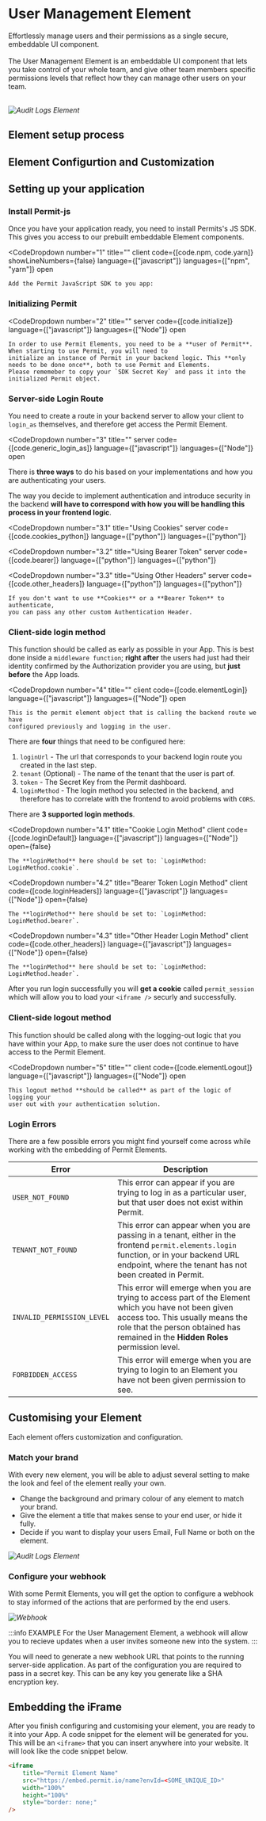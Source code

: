 
# User Management Element

<span className="subtitle-custom">
	Effortlessly manage users and their permissions as a single secure, embeddable
	UI component.
</span>
<br />
<br />
The User Management Element is an embeddable UI component that lets you take control
of your whole team, and give other team members specific permissions levels that
reflect how they can manage other users on your team.
<br />
<br />

_![Audit Logs Element](/img/elements/user-management-full.png)_

<h2>Element setup process</h2>

<div className="flex flex-wrap">
	<ActionTile
		title="1. Install Permit"
		description="Install the permit-js package into your application."
		redirect="/features/permit-elements/element/user-management#install-permit-js"
	/>
    <ActionTile
    	title="2. Initialize Permit"
    	description="Create an instance of Permit."
		redirect="/features/permit-elements/element/user-management#initializing-permit"
    />
	<ActionTile
    	title="3. Servier-side login route"
    	description="Login a user securely into an element."
		redirect="/features/permit-elements/element/user-management#server-side-login-route"
    />
	<ActionTile
    	title="4. Client-side login method"
    	description="Send the user unique ID to your backend."
		redirect="/features/permit-elements/element/user-management#client-side-login-method"
    />
	<ActionTile
    	title="5. Client-side logout method"
    	description="Log the user out from the element."
		redirect="/features/permit-elements/element/user-management#client-side-logout-method"
    />
	<ActionTile
    	title="6. Possible login errors"
    	description="Find out why you might be seeing some errors."
		redirect="/features/permit-elements/element/user-management#login-errors"
    />

</div>

<h2>Element Configurtion and Customization</h2>

<div className="flex flex-wrap">
	<ActionTile
		text="text-white"
		bg="bg-[#6851ff]"
		bg2="bg-[#4b2fff]"
		title="1. Match your brand"
		description="Change colors, titles and buttons to what suits your brand most."
		redirect="/features/permit-elements/element/user-management#match-your-brand"
	/>
    <ActionTile
    	text="text-white"
    	bg="bg-[#a796ff]"
    	bg2="bg-[#8573ff]"
    	title="2. Configure the Webhook"
    	description="Stay informed of relevant events from your end users."
		redirect="/features/permit-elements/element/user-management#configure-your-webhook"
    />

</div>

## Setting up your application

### Install Permit-js

Once you have your application ready, you need to install Permits's JS SDK. This gives you access to our prebuilt embeddable Element components.

<CodeDropdown
	number="1"
	title=""
	client
	code={[code.npm, code.yarn]}
	showLineNumbers={false}
	language={["javascript"]}
	languages={["npm", "yarn"]}
	open
>
	Add the Permit JavaScript SDK to you app:
</CodeDropdown>

### Initializing Permit

<CodeDropdown
	number="2"
	title=""
	server
	code={[code.initialize]}
	language={["javascript"]}
	languages={["Node"]}
	open
>
	In order to use Permit Elements, you need to be a **user of Permit**. When starting to use Permit, you will need to 
	initialize an instance of Permit in your backend logic. This **only needs to be done once**, both to use Permit and Elements.
	Please rememeber to copy your `SDK Secret Key` and pass it into the initialized Permit object.

</CodeDropdown>

### Server-side Login Route

You need to create a route in your backend server to allow your client to `login_as` themselves, and therefore get access the Permit Element.

<CodeDropdown
	number="3"
	title=""
	server
	code={[code.generic_login_as]}
	language={["javascript"]}
	languages={["Node"]}
	open
></CodeDropdown>

There is **three ways** to do his based on your implementations and how you are authenticating your users.

The way you decide to implement authentication and introduce security in the backend **will have to correspond with how you will be
handling this process in your frontend logic**.

<CodeDropdown
	number="3.1"
	title="Using Cookies"
	server
	code={[code.cookies_python]}
	language={["python"]}
	languages={["python"]}
></CodeDropdown>

<CodeDropdown
	number="3.2"
	title="Using Bearer Token"
	server
	code={[code.bearer]}
	language={["python"]}
	languages={["python"]}
></CodeDropdown>

<CodeDropdown
	number="3.3"
	title="Using Other Headers"
	server
	code={[code.other_headers]}
	language={["python"]}
	languages={["python"]}
>
	If you don't want to use **Cookies** or a **Bearer Token** to authenticate,
	you can pass any other custom Authentication Header.
</CodeDropdown>

### Client-side login method

This function should be called as early as possible in your App. This is best done inside a `middleware function`; **right after** the users
had just had their identity confirmed by the Authorization provider you are using, but **just before** the App loads.

<CodeDropdown
    number="4"
    title=""
    client
    code={[code.elementLogin]}
	language={["javascript"]}
	languages={["Node"]}
    open
>
    This is the permit element object that is calling the backend route we have
    configured previously and logging in the user.

</CodeDropdown>

There are **four** things that need to be configured here:

1.  `loginUrl` - The url that corresponds to your backend login route you created in the last step.
2.  `tenant` (Optional) - The name of the tenant that the user is part of.
3.  `token` - The Secret Key from the Permit dashboard.
4.  `loginMethod` - The login method you selected in the backend, and therefore has to correlate with the frontend to avoid problems with `CORS`.

There are **3 supported login methods**.

<CodeDropdown
	number="4.1"
	title="Cookie Login Method"
	client
	code={[code.loginDefault]}
	language={["javascript"]}
	languages={["Node"]}
	open={false}
>
	The **loginMethod** here should be set to: `LoginMethod: LoginMethod.cookie`.
</CodeDropdown>

<CodeDropdown
	number="4.2"
	title="Bearer Token Login Method"
	client
	code={[code.loginHeaders]}
	language={["javascript"]}
	languages={["Node"]}
	open={false}
>
	The **loginMethod** here should be set to: `LoginMethod: LoginMethod.bearer`.
</CodeDropdown>

<CodeDropdown
	number="4.3"
	title="Other Header Login Method"
	client
	code={[code.other_headers]}
	language={["javascript"]}
	languages={["Node"]}
	open={false}
>
	The **loginMethod** here should be set to: `LoginMethod: LoginMethod.header`.
</CodeDropdown>

After you run login successfully you will **get a cookie** called `permit_session` which will allow you to
load your `<iframe />` securly and successfully.

### Client-side logout method

This function should be called along with the logging-out logic that you have within your App, to make sure the user does not
continue to have access to the Permit Element.

<CodeDropdown
	number="5"
	title=""
	client
	code={[code.elementLogout]}
	language={["javascript"]}
	languages={["Node"]}
	open
>
	This logout method **should be called** as part of the logic of logging your
	user out with your authentication solution.
</CodeDropdown>

### Login Errors

There are a few possible errors you might find yourself come across while working with the embedding of Permit Elements.

| Error                      | Description                                                                                                                                                                                                                    |
| -------------------------- | ------------------------------------------------------------------------------------------------------------------------------------------------------------------------------------------------------------------------------ |
| `USER_NOT_FOUND`           | This error can appear if you are trying to log in as a particular user, but that user does not exist within Permit.                                                                                                            |
| `TENANT_NOT_FOUND`         | This error can appear when you are passing in a tenant, either in the frontend `permit.elements.login` function, or in your backend URL endpoint, where the tenant has not been created in Permit.                             |
| `INVALID_PERMISSION_LEVEL` | This error will emerge when you are trying to access part of the Element which you have not been given access too. This usually means the role that the person obtained has remained in the **Hidden Roles** permission level. |
| `FORBIDDEN_ACCESS`         | This error will emerge when you are trying to login to an Element you have not been given permission to see.                                                                                                                   |

## Customising your Element

Each element offers customization and configuration.

### Match your brand

With every new element, you will be able to adjust several setting to make the look and feel of the element really your own.

<div className="list">
	<ul>
		<li>
			<span>
				Change the background and primary colour of any element to match your
				brand.
			</span>
		</li>
		<li>
			<span>
				Give the element a title that makes sense to your end user, or hide it
				fully.
			</span>
		</li>
		<li>
			<span>
				Decide if you want to display your users Email, Full Name or both on the
				element.
			</span>
		</li>
	</ul>
</div>

_![Audit Logs Element](/img/elements/configuration.png)_

### Configure your webhook

With some Permit Elements, you will get the option to configure a webhook to stay informed of the actions that are performed by the end users.

_![Webhook](/img/elements/webhook.png)_

:::info EXAMPLE
For the User Management Element, a webhook will allow you to recieve updates when a user invites someone new into the system.
:::

You will need to generate a new webhook URL that points to the running server-side application. As part of the configuration you are required to pass in a secret key. This can be any key you generate like a SHA encryption key.

## Embedding the iFrame

After you finish configuring and customising your element, you are ready to it into your App. A code snippet for the element
will be generated for you.
This will be an `<iframe>` that you can insert anywhere into your website. It will look like the code snippet below.

```html
<iframe
	title="Permit Element Name"
	src="https://embed.permit.io/name?envId=<SOME_UNIQUE_ID>"
	width="100%"
	height="100%"
	style="border: none;"
/>
```

<HelpSupportTile />
